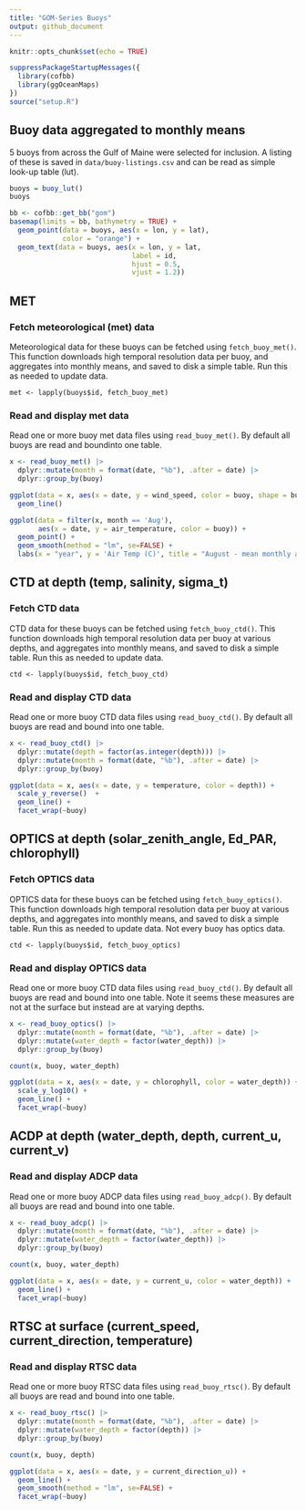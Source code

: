 ```yaml
---
title: "GOM-Series Buoys"
output: github_document
---
```


```r
knitr::opts_chunk$set(echo = TRUE)
```

```r
suppressPackageStartupMessages({
  library(cofbb)
  library(ggOceanMaps)
})
source("setup.R")
```

## Buoy data aggregated to monthly means

5 buoys from across the Gulf of Maine were selected for inclusion.  A listing of these is saved in `data/buoy-listings.csv` and can be read as simple look-up table (lut).

```r
buoys = buoy_lut()
buoys
```

```r
bb <- cofbb::get_bb("gom")
basemap(limits = bb, bathymetry = TRUE) + 
  geom_point(data = buoys, aes(x = lon, y = lat), 
             color = "orange") +
  geom_text(data = buoys, aes(x = lon, y = lat, 
                              label = id,
                              hjust = 0.5, 
                              vjust = 1.2))
```


## MET

### Fetch meteorological (met) data
Meteorological data for these buoys can be fetched using `fetch_buoy_met()`. This function downloads high temporal resolution data per buoy, and aggregates into monthly means, and saved to disk a simple table. Run this as needed to update data.

```
met <- lapply(buoys$id, fetch_buoy_met)
```

### Read and display met data

Read one or more buoy met data files using `read_buoy_met()`.  By default all buoys are read and boundinto one table.

```r
x <- read_buoy_met() |>
  dplyr::mutate(month = format(date, "%b"), .after = date) |>
  dplyr::group_by(buoy)

ggplot(data = x, aes(x = date, y = wind_speed, color = buoy, shape = buoy)) +
  geom_line()
```

```r
ggplot(data = filter(x, month == 'Aug'), 
       aes(x = date, y = air_temperature, color = buoy)) +
  geom_point() + 
  geom_smooth(method = "lm", se=FALSE) +
  labs(x = "year", y = 'Air Temp (C)', title = "August - mean monthly air temperature")
```


## CTD at depth (temp, salinity, sigma_t)

### Fetch CTD  data
CTD data for these buoys can be fetched using `fetch_buoy_ctd()`. This function downloads high temporal resolution data per buoy at various depths, and aggregates into monthly means, and saved to disk a simple table. Run this as needed to update data.

```
ctd <- lapply(buoys$id, fetch_buoy_ctd)
```

### Read and display CTD data

Read one or more buoy CTD data files using `read_buoy_ctd()`.  By default all buoys are read and bound into one table.

```r
x <- read_buoy_ctd() |>
  dplyr::mutate(depth = factor(as.integer(depth))) |>
  dplyr::mutate(month = format(date, "%b"), .after = date) |>
  dplyr::group_by(buoy)

ggplot(data = x, aes(x = date, y = temperature, color = depth)) +
  scale_y_reverse()  + 
  geom_line() + 
  facet_wrap(~buoy)
```

## OPTICS at depth (solar_zenith_angle, Ed_PAR, chlorophyll)

### Fetch OPTICS data
OPTICS data for these buoys can be fetched using `fetch_buoy_optics()`. This function downloads high temporal resolution data per buoy at various depths, and aggregates into monthly means, and saved to disk a simple table. Run this as needed to update data. Not every buoy has optics data.

```
ctd <- lapply(buoys$id, fetch_buoy_optics)
```

### Read and display OPTICS data

Read one or more buoy CTD data files using `read_buoy_ctd()`.  By default all buoys are read and bound into one table.  Note it seems these measures are not at the surface but instead are at varying depths.

```r
x <- read_buoy_optics() |>
  dplyr::mutate(month = format(date, "%b"), .after = date) |>
  dplyr::mutate(water_depth = factor(water_depth)) |>
  dplyr::group_by(buoy)

count(x, buoy, water_depth)
```

```r
ggplot(data = x, aes(x = date, y = chlorophyll, color = water_depth)) +
  scale_y_log10() + 
  geom_line() + 
  facet_wrap(~buoy)
```




## ACDP at depth (water_depth, depth, current_u, current_v)

### Read and display ADCP data

Read one or more buoy ADCP data files using `read_buoy_adcp()`.  By default all buoys are read and bound into one table.  

```r
x <- read_buoy_adcp() |>
  dplyr::mutate(month = format(date, "%b"), .after = date) |>
  dplyr::mutate(water_depth = factor(water_depth)) |>
  dplyr::group_by(buoy)

count(x, buoy, water_depth)
```

```r
ggplot(data = x, aes(x = date, y = current_u, color = water_depth)) +
  geom_line() + 
  facet_wrap(~buoy)
```

## RTSC at surface (current_speed, current_direction, temperature)

### Read and display RTSC data

Read one or more buoy RTSC data files using `read_buoy_rtsc()`.  By default all buoys are read and bound into one table.  

```r
x <- read_buoy_rtsc() |>
  dplyr::mutate(month = format(date, "%b"), .after = date) |>
  dplyr::mutate(water_depth = factor(depth)) |>
  dplyr::group_by(buoy)

count(x, buoy, depth)
```

```r
ggplot(data = x, aes(x = date, y = current_direction_u)) +
  geom_line() + 
  geom_smooth(method = "lm", se=FALSE) +
  facet_wrap(~buoy)
```

